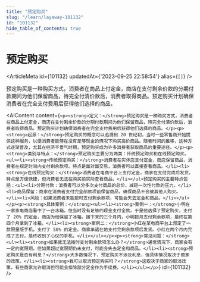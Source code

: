 ```yaml
---
title: "预定购买"
slug: "/learn/layaway-101132"
id: "101132"
hide_table_of_contents: true
---
```



# 预定购买

<ArticleMeta id={101132} updatedAt={'2023-09-25 22:58:54'} alias={`[]`} />
<div className='border-solid border-b border-t-0 my-4 border-[var(--ifm-color-gray-300)]' />

预定购买是一种购买方式，消费者在商品上付定金，商店在支付剩余价款的分期付款期间为他们保留商品，待完全付清价款后，消费者取得商品。预定购买计划确保消费者在完全支付费用后获得他们选择的商品。

<AIContent content={`<p><strong>定义：</strong>预定购买是一种购买方式，消费者在商品上付定金，商店在支付剩余价款的分期付款期间为他们保留商品，待完全付清价款后，消费者取得商品。预定购买计划确保消费者在完全支付费用后获得他们选择的商品。</p><p><strong>起源：</strong>预定购买的概念可以追溯到 20 世纪初，当时一些零售商开始提供这种服务，以便消费者能够在没有足够现金的情况下购买高价商品。随着时间的推移，这种方式逐渐普及，尤其在经济不景气时期，预定购买成为许多消费者获取商品的重要途径。</p><p><strong>类别与特点：</strong>预定购买主要分为两类：传统预定购买和在线预定购买。<ul><li><strong>传统预定购买：</strong>消费者在实体店支付定金，商店保留商品，消费者在规定时间内支付剩余款项。特点是面对面交易，消费者可以直接查看商品。</li><li><strong>在线预定购买：</strong>消费者在电商平台上支付定金，商家在支付完成后发货。特点是方便快捷，但消费者无法在购买前实际查看商品。</li></ul>预定购买的主要特点包括：<ul><li>分期付款：消费者可以分多次支付商品的总价，减轻一次性付款的压力。</li><li>商品保留：商家在消费者支付完全部款项前保留商品，确保商品不会被其他人购买。</li><li>风险：如果消费者未能按时支付剩余款项，可能会失去定金和商品。</li></ul></p><p><strong>具体案例：</strong><ul><li><strong>案例一：</strong>小明在一家家电商店看中了一台冰箱，但当时没有足够的现金支付全款。于是他选择了预定购买，支付了 20% 的定金，商店为他保留了冰箱。接下来的三个月内，小明按月支付剩余款项，最终在第四个月拿到了冰箱。</li><li><strong>案例二：</strong>小红在某电商平台上预定了一款限量版手机，支付了 50% 的定金。商家承诺在她支付完剩余款项后发货。小红在两个月内完成了支付，最终收到了心仪的手机。</li></ul></p><p><strong>常见问题：</strong><ul><li><strong>如果我无法按时支付剩余款项怎么办？</strong>通常情况下，商家会有一定的宽限期，但如果超过宽限期仍未支付，可能会失去定金和商品。</li><li><strong>预定购买是否有利息？</strong>大多数情况下，预定购买不涉及利息，但具体情况取决于商家的政策。</li><li><strong>我可以取消预定购买吗？</strong>这取决于商家的取消政策，有些商家允许取消但可能会扣除部分定金作为手续费。</li></ul></p>`} id={101132} />

